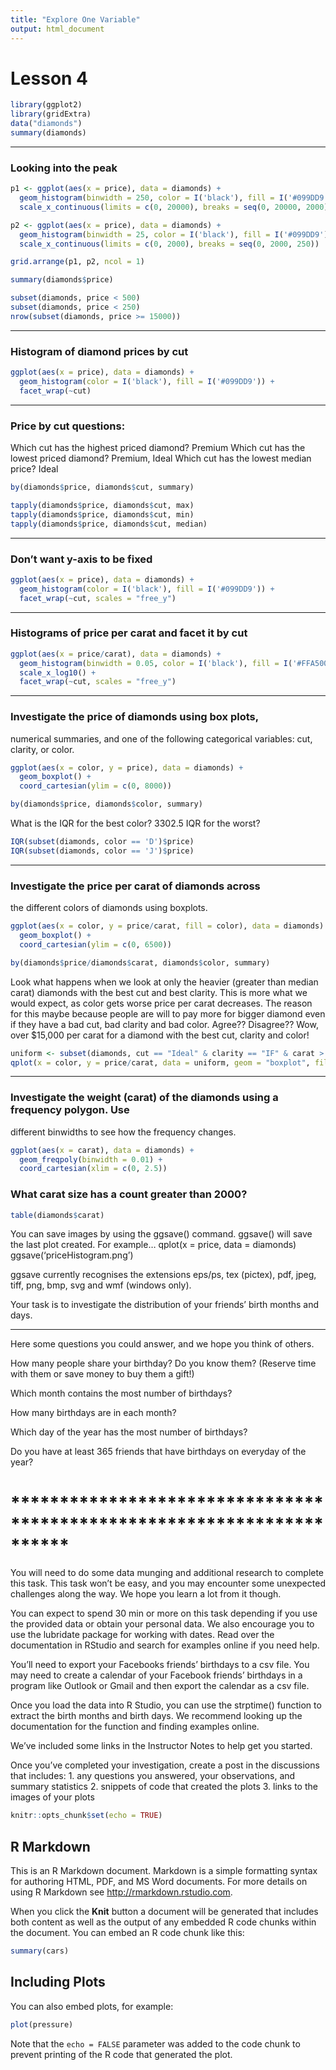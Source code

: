 ```yaml
---
title: "Explore One Variable"
output: html_document
---
```


Lesson 4
========================================================

```r
library(ggplot2)
library(gridExtra)
data("diamonds")
summary(diamonds)
```
***

### Looking into the peak

```r
p1 <- ggplot(aes(x = price), data = diamonds) +
  geom_histogram(binwidth = 250, color = I('black'), fill = I('#099DD9')) +
  scale_x_continuous(limits = c(0, 20000), breaks = seq(0, 20000, 2000))

p2 <- ggplot(aes(x = price), data = diamonds) +
  geom_histogram(binwidth = 25, color = I('black'), fill = I('#099DD9')) +
  scale_x_continuous(limits = c(0, 2000), breaks = seq(0, 2000, 250))

grid.arrange(p1, p2, ncol = 1)
```


```r
summary(diamonds$price)

subset(diamonds, price < 500)
subset(diamonds, price < 250)
nrow(subset(diamonds, price >= 15000))
```
***

### Histogram of diamond prices by cut

```r
ggplot(aes(x = price), data = diamonds) +
  geom_histogram(color = I('black'), fill = I('#099DD9')) +
  facet_wrap(~cut)
```

***

### Price by cut questions:
Which cut has the highest priced diamond? Premium
Which cut has the lowest priced diamond? Premium, Ideal
Which cut has the lowest median price? Ideal

```r
by(diamonds$price, diamonds$cut, summary)

tapply(diamonds$price, diamonds$cut, max)
tapply(diamonds$price, diamonds$cut, min)
tapply(diamonds$price, diamonds$cut, median)
```

***

### Don't want y-axis to be fixed

```r
ggplot(aes(x = price), data = diamonds) +
  geom_histogram(color = I('black'), fill = I('#099DD9')) +
  facet_wrap(~cut, scales = "free_y")
```

***

### Histograms of price per carat and facet it by cut

```r
ggplot(aes(x = price/carat), data = diamonds) +
  geom_histogram(binwidth = 0.05, color = I('black'), fill = I('#FFA500')) +
  scale_x_log10() +
  facet_wrap(~cut, scales = "free_y")
```

***

### Investigate the price of diamonds using box plots,
numerical summaries, and one of the following categorical
variables: cut, clarity, or color.

```r
ggplot(aes(x = color, y = price), data = diamonds) +
  geom_boxplot() +
  coord_cartesian(ylim = c(0, 8000))
```

```r
by(diamonds$price, diamonds$color, summary)
```

What is the IQR for the best color? 3302.5
IQR for the worst?

```r
IQR(subset(diamonds, color == 'D')$price)
IQR(subset(diamonds, color == 'J')$price)
```

***
### Investigate the price per carat of diamonds across
the different colors of diamonds using boxplots.

```r
ggplot(aes(x = color, y = price/carat, fill = color), data = diamonds) +
  geom_boxplot() +
  coord_cartesian(ylim = c(0, 6500))
```

```r
by(diamonds$price/diamonds$carat, diamonds$color, summary)
```

Look what happens when we look at only the heavier (greater than median carat) diamonds with the best cut and best clarity. This is more what we would expect, as color gets worse price per carat decreases. The reason for this maybe because people are will to pay more for bigger diamond even if they have a bad cut, bad clarity and bad color. 
Agree?? Disagree?? 
Wow, over $15,000 per carat for a diamond with the best cut, clarity and color!

```r
uniform <- subset(diamonds, cut == "Ideal" & clarity == "IF" & carat > 0.7)
qplot(x = color, y = price/carat, data = uniform, geom = "boxplot", fill = color)
```

***

### Investigate the weight (carat) of the diamonds using a frequency polygon. Use
different binwidths to see how the frequency changes. 

```r
ggplot(aes(x = carat), data = diamonds) +
  geom_freqpoly(binwidth = 0.01) +
  coord_cartesian(xlim = c(0, 2.5))
```

### What carat size has a count greater than 2000?

```r
table(diamonds$carat)
```

You can save images by using the ggsave() command.
ggsave() will save the last plot created.
For example...
                 qplot(x = price, data = diamonds)
                 ggsave('priceHistogram.png')

ggsave currently recognises the extensions eps/ps, tex (pictex),
pdf, jpeg, tiff, png, bmp, svg and wmf (windows only).

Your task is to investigate the distribution of your friends'
birth months and days.

***

Here some questions you could answer, and we hope you think of others.

How many people share your birthday? Do you know them?
(Reserve time with them or save money to buy them a gift!)

Which month contains the most number of birthdays?

How many birthdays are in each month?

Which day of the year has the most number of birthdays?

Do you have at least 365 friends that have birthdays on everyday
of the year?

# **********************************************************************

You will need to do some data munging and additional research to
complete this task. This task won't be easy, and you may encounter some
unexpected challenges along the way. We hope you learn a lot from it though.

You can expect to spend 30 min or more on this task depending if you
use the provided data or obtain your personal data. We also encourage you
to use the lubridate package for working with dates. Read over the documentation
in RStudio and search for examples online if you need help.

You'll need to export your Facebooks friends' birthdays to a csv file.
You may need to create a calendar of your Facebook friends' birthdays
in a program like Outlook or Gmail and then export the calendar as a
csv file.

Once you load the data into R Studio, you can use the strptime() function
to extract the birth months and birth days. We recommend looking up the
documentation for the function and finding examples online.

We've included some links in the Instructor Notes to help get you started.

Once you've completed your investigation, create a post in the discussions that includes:
    1. any questions you answered, your observations, and summary statistics
    2. snippets of code that created the plots
    3. links to the images of your plots


```r
knitr::opts_chunk$set(echo = TRUE)
```

## R Markdown

This is an R Markdown document. Markdown is a simple formatting syntax for authoring HTML, PDF, and MS Word documents. For more details on using R Markdown see <http://rmarkdown.rstudio.com>.

When you click the **Knit** button a document will be generated that includes both content as well as the output of any embedded R code chunks within the document. You can embed an R code chunk like this:

```r
summary(cars)
```

## Including Plots

You can also embed plots, for example:

```r
plot(pressure)
```

Note that the `echo = FALSE` parameter was added to the code chunk to prevent printing of the R code that generated the plot.
